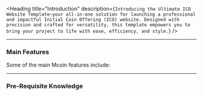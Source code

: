

<Heading title="Introduction" description={`
Introducing the Ultimate ICO Website Template—your all-in-one solution for launching a professional and impactful Initial Coin Offering (ICO) website. Designed with precision and crafted for versatility, this template empowers you to bring your project to life with ease, efficiency, and style.
`} />

---

### Main Features

Some of the main Mcoin features include:

<OptionTable
  options={template_features}
/>

---

### Pre-Requisite Knowledge

<LinkedCards linked_card={linked_card} />


